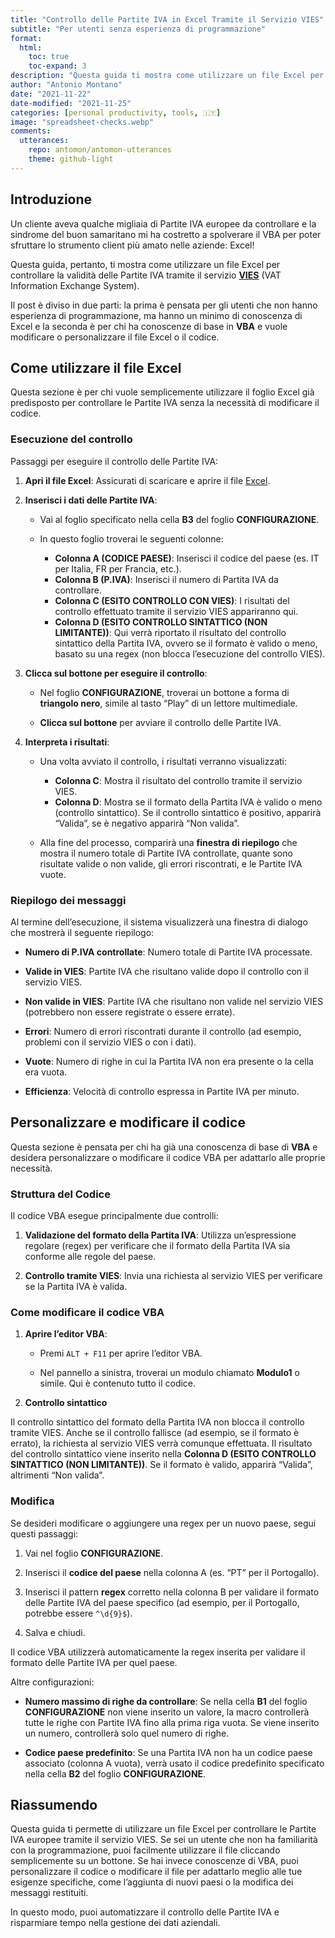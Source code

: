 ```yaml
---
title: "Controllo delle Partite IVA in Excel Tramite il Servizio VIES"
subtitle: "Per utenti senza esperienza di programmazione"
format:
  html:
    toc: true
    toc-expand: 3
description: "Questa guida ti mostra come utilizzare un file Excel per controllare la validità delle Partite IVA tramite il servizio VIES (VAT Information Exchange System)."
author: "Antonio Montano"
date: "2021-11-22"
date-modified: "2021-11-25"
categories: [personal productivity, tools, 🇮🇹]
image: "spreadsheet-checks.webp"
comments: 
  utterances:
    repo: antomon/antomon-utterances
    theme: github-light
---
```


## Introduzione

Un cliente aveva qualche migliaia di Partite IVA europee da controllare e la sindrome del buon samaritano mi ha costretto a spolverare il VBA per poter sfruttare lo strumento client più amato nelle aziende: Excel! 

Questa guida, pertanto, ti mostra come utilizzare un file Excel per controllare la validità delle Partite IVA tramite il servizio [**VIES**](https://ec.europa.eu/taxation_customs/vies/#/vat-validation) (VAT Information Exchange System). 

Il post è diviso in due parti: la prima è pensata per gli utenti che non hanno esperienza di programmazione, ma hanno un minimo di conoscenza di Excel e la seconda è per chi ha conoscenze di base in **VBA** e vuole modificare o personalizzare il file Excel o il codice.

## Come utilizzare il file Excel

Questa sezione è per chi vuole semplicemente utilizzare il foglio Excel già predisposto per controllare le Partite IVA senza la necessità di modificare il codice.

### Esecuzione del controllo

Passaggi per eseguire il controllo delle Partite IVA: 

1. **Apri il file Excel**: Assicurati di scaricare e aprire il file [Excel](CONTROLLO-PARTITE-IVA-CON-VIES.xlsm).

2. **Inserisci i dati delle Partite IVA**:

   - Vai al foglio specificato nella cella **B3** del foglio **CONFIGURAZIONE**.

   - In questo foglio troverai le seguenti colonne:

     - **Colonna A (CODICE PAESE)**: Inserisci il codice del paese (es. IT per Italia, FR per Francia, etc.).
     - **Colonna B (P.IVA)**: Inserisci il numero di Partita IVA da controllare.
     - **Colonna C (ESITO CONTROLLO CON VIES)**: I risultati del controllo effettuato tramite il servizio VIES appariranno qui.
     - **Colonna D (ESITO CONTROLLO SINTATTICO (NON LIMITANTE))**: Qui verrà riportato il risultato del controllo sintattico della Partita IVA, ovvero se il formato è valido o meno, basato su una regex (non blocca l'esecuzione del controllo VIES).

3. **Clicca sul bottone per eseguire il controllo**:

   - Nel foglio **CONFIGURAZIONE**, troverai un bottone a forma di **triangolo nero**, simile al tasto "Play" di un lettore multimediale.
  
   - **Clicca sul bottone** per avviare il controllo delle Partite IVA.

4. **Interpreta i risultati**:

   - Una volta avviato il controllo, i risultati verranno visualizzati:

     - **Colonna C**: Mostra il risultato del controllo tramite il servizio VIES.
     - **Colonna D**: Mostra se il formato della Partita IVA è valido o meno (controllo sintattico). Se il controllo sintattico è positivo, apparirà "Valida", se è negativo apparirà "Non valida".

   - Alla fine del processo, comparirà una **finestra di riepilogo** che mostra il numero totale di Partite IVA controllate, quante sono risultate valide o non valide, gli errori riscontrati, e le Partite IVA vuote.

### Riepilogo dei messaggi 

Al termine dell'esecuzione, il sistema visualizzerà una finestra di dialogo che mostrerà il seguente riepilogo:

- **Numero di P.IVA controllate**: Numero totale di Partite IVA processate.

- **Valide in VIES**: Partite IVA che risultano valide dopo il controllo con il servizio VIES.

- **Non valide in VIES**: Partite IVA che risultano non valide nel servizio VIES (potrebbero non essere registrate o essere errate).

- **Errori**: Numero di errori riscontrati durante il controllo (ad esempio, problemi con il servizio VIES o con i dati).

- **Vuote**: Numero di righe in cui la Partita IVA non era presente o la cella era vuota.

- **Efficienza**: Velocità di controllo espressa in Partite IVA per minuto.

## Personalizzare e modificare il codice

Questa sezione è pensata per chi ha già una conoscenza di base di **VBA** e desidera personalizzare o modificare il codice VBA per adattarlo alle proprie necessità.

### Struttura del Codice

Il codice VBA esegue principalmente due controlli:

1. **Validazione del formato della Partita IVA**: Utilizza un’espressione regolare (regex) per verificare che il formato della Partita IVA sia conforme alle regole del paese.

2. **Controllo tramite VIES**: Invia una richiesta al servizio VIES per verificare se la Partita IVA è valida.

### Come modificare il codice VBA

1. **Aprire l'editor VBA**:

   - Premi `ALT + F11` per aprire l'editor VBA.

   - Nel pannello a sinistra, troverai un modulo chiamato **Modulo1** o simile. Qui è contenuto tutto il codice.

2. **Controllo sintattico**

  Il controllo sintattico del formato della Partita IVA non blocca il controllo tramite VIES. Anche se il controllo fallisce (ad esempio, se il formato è errato), la richiesta al servizio VIES verrà comunque effettuata. Il risultato del controllo sintattico viene inserito nella **Colonna D (ESITO CONTROLLO SINTATTICO (NON LIMITANTE))**. Se il formato è valido, apparirà "Valida", altrimenti "Non valida".

### Modifica 

Se desideri modificare o aggiungere una regex per un nuovo paese, segui questi passaggi:

1. Vai nel foglio **CONFIGURAZIONE**.

2. Inserisci il **codice del paese** nella colonna A (es. "PT" per il Portogallo).

3. Inserisci il pattern **regex** corretto nella colonna B per validare il formato delle Partite IVA del paese specifico (ad esempio, per il Portogallo, potrebbe essere `^\d{9}$`).

4. Salva e chiudi.

Il codice VBA utilizzerà automaticamente la regex inserita per validare il formato delle Partite IVA per quel paese.

Altre configurazioni:

- **Numero massimo di righe da controllare**: Se nella cella **B1** del foglio **CONFIGURAZIONE** non viene inserito un valore, la macro controllerà tutte le righe con Partite IVA fino alla prima riga vuota. Se viene inserito un numero, controllerà solo quel numero di righe.

- **Codice paese predefinito**: Se una Partita IVA non ha un codice paese associato (colonna A vuota), verrà usato il codice predefinito specificato nella cella **B2** del foglio **CONFIGURAZIONE**.

## Riassumendo

Questa guida ti permette di utilizzare un file Excel per controllare le Partite IVA europee tramite il servizio VIES. Se sei un utente che non ha familiarità con la programmazione, puoi facilmente utilizzare il file cliccando semplicemente su un bottone. Se hai invece conoscenze di VBA, puoi personalizzare il codice o modificare il file per adattarlo meglio alle tue esigenze specifiche, come l’aggiunta di nuovi paesi o la modifica dei messaggi restituiti.

In questo modo, puoi automatizzare il controllo delle Partite IVA e risparmiare tempo nella gestione dei dati aziendali.